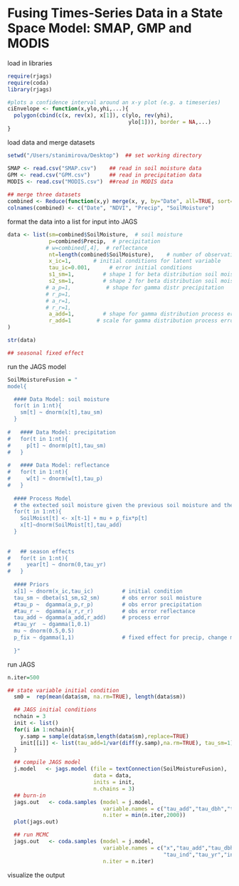 Fusing Times-Series Data in a State Space Model: SMAP, GMP and MODIS
========================================================================

load in libraries

```r
require(rjags)
require(coda)
library(rjags)
```


```r
#plots a confidence interval around an x-y plot (e.g. a timeseries)
ciEnvelope <- function(x,ylo,yhi,...){
  polygon(cbind(c(x, rev(x), x[1]), c(ylo, rev(yhi),
                                      ylo[1])), border = NA,...) 
}
```

load data and merge datasets
```r
setwd("/Users/stanimirova/Desktop")  ## set working directory 

SMAP <- read.csv("SMAP.csv")    ## read in soil moisture data 
GPM <- read.csv("GPM.csv")      ## read in precipitation data 
MODIS <- read.csv("MODIS.csv")  ##read in MODIS data 
    
## merge three datasets
combined <- Reduce(function(x,y) merge(x, y, by="Date", all=TRUE, sort=TRUE), list(SMAP, GPM, MODIS))
colnames(combined) <- c("Date", "NDVI", "Precip", "SoilMoisture")

```


format the data into a list for input into JAGS

```r
data <- list(sm=combined$SoilMoisture,  # soil moisture 
             p=combined$Precip,  # precipitation
            # w=combined[,4],  # reflectance
             nt=length(combined$SoilMoisture),    # number of observations over time
             x_ic=1,       # initial conditions for latent variable
             tau_ic=0.001,      # error initial conditions
             s1_sm=1,         # shape 1 for beta distribution soil moisture
             s2_sm=1,         # shape 2 for beta distribution soil moisture
            # a_p=1,           # shape for gamma distr precipitation 
            # r_p=1,         
            # a_r=1, 
            # r_r=1,          
             a_add=1,         # shape for gamma distribution process error 
             r_add=1        # scale for gamma distribution process error
)        

str(data)

## seasonal fixed effect 

```

run the JAGS model

```r

SoilMoistureFusion = "
model{

  #### Data Model: soil moisture
  for(t in 1:nt){
    sm[t] ~ dnorm(x[t],tau_sm)
  }
  
#   #### Data Model: precipitation
#   for(t in 1:nt){
#     p[t] ~ dnorm(p[t],tau_sm)
#   }
  
#   #### Data Model: reflectance
#   for(t in 1:nt){
#     w[t] ~ dnorm(w[t],tau_p)
#   }
  
  #### Process Model
  # the extected soil moisture given the previous soil moisture and the precipitation and reflectance
  for(t in 1:nt){
    SoilMoist[t] <- x[t-1] + mu + p_fix*p[t]
    x[t]~dnorm(SoilMoist[t],tau_add)
  }
  
  
#   ## season effects
#   for(t in 1:nt){
#     year[t] ~ dnorm(0,tau_yr)
#   }
  
  #### Priors
  x[1] ~ dnorm(x_ic,tau_ic)         # initial condition
  tau_sm ~ dbeta(s1_sm,s2_sm)       # obs error soil moisture
  #tau_p ~  dgamma(a_p,r_p)         # obs error precipitation
  #tau_r ~  dgamma(a_r,r_r)         # obs error reflectance
  tau_add ~ dgamma(a_add,r_add)     # process error 
  #tau_yr  ~ dgamma(1,0.1)
  mu ~ dnorm(0.5,0.5)
  p_fix ~ dgamma(1,1)               # fixed effect for precip, change model later
  
  }"
```


run JAGS

```r
n.iter=500  

## state variable initial condition
  sm0 =  rep(mean(data$sm, na.rm=TRUE), length(data$sm))

  ## JAGS initial conditions
  nchain = 3
  init <- list()
  for(i in 1:nchain){
    y.samp = sample(data$sm,length(data$sm),replace=TRUE)
    init[[i]] <- list(tau_add=1/var(diff(y.samp),na.rm=TRUE), tau_sm=1)
  }

  ## compile JAGS model
  j.model   <- jags.model (file = textConnection(SoilMoistureFusion),
                           data = data,
                           inits = init,
                           n.chains = 3)
  ## burn-in
  jags.out   <- coda.samples (model = j.model,
                              variable.names = c("tau_add","tau_dbh","tau_inc","mu","tau_ind","tau_yr"),
                              n.iter = min(n.iter,2000))
  plot(jags.out)

  ## run MCMC
  jags.out   <- coda.samples (model = j.model,
                              variable.names = c("x","tau_add","tau_dbh","tau_inc","mu",
                                                 "tau_ind","tau_yr","ind","year"),
                              n.iter = n.iter)

```
visualize the output
